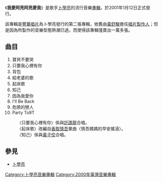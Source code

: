 {{Infobox Album
| Name       = 我愛阿亮阿亮愛我
| Type       = 專輯
| Artist     = 卜學亮
| Cover      = 
| Recorded   =
| Released   = 2001年1月12日
| Genre      = [[華語流行音樂|華語流行音樂]]
| Label      = [[豐華唱片|豐華唱片]]
| Number     =
| Length     =
| Producer   = 
| Reviews    =
| Last album = [[我愛阿亮|我愛阿亮]]<br/>(2000年)
| This album = '''我愛阿亮阿亮愛我'''<br/> (2001年)
| Next album =SUPER亮<br/>(2013年)
}}
《'''我愛阿亮阿亮愛我'''》是歌手[[卜學亮|卜學亮]]的流行音樂[[音樂專輯|專輯]]，於2001年1月12日正式發行。

該專輯是[[豐華唱片|豐華唱片]]為卜學亮發行的第二張專輯，依舊由[[黃舒駿|黃舒駿]]擔任[[唱片製作人|唱片製作人]]；但是因為所製作的音樂型態熱潮已過，而使得該專輯僅賣出一萬多張。

==曲目==
#寶貝不要哭
#只要我心裡有你
#背包
#給老婆的歌
#起床歌
#知己
#因為我愛你
#I'll Be Back
#危險的戀人
#Party To9T
:〈只要我心裡有你〉係與[[訐譙龍|訐譙龍]]合唱。
:〈起床歌〉改編自[[香取慎吾|香取慎吾]]單曲〈慎吾媽媽的早安搖滾〉。
:〈知己〉係與[[黃子佼|黃子佼]]合唱。

==參見==
* [[卜學亮|卜學亮]]

[[Category:卜學亮音樂專輯|Category:卜學亮音樂專輯]]
[[Category:2000年臺灣音樂專輯|Category:2000年臺灣音樂專輯]]